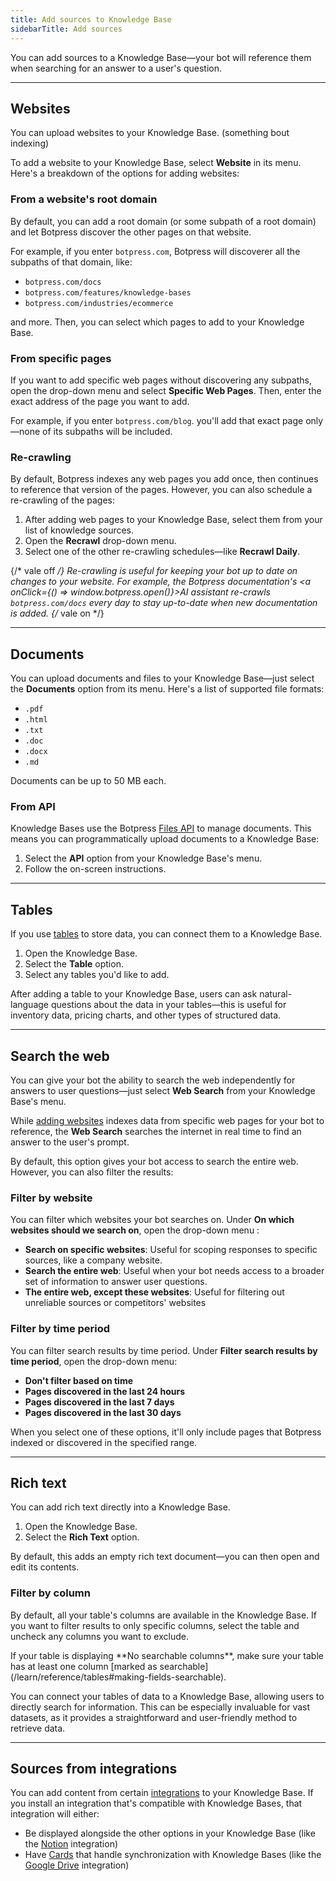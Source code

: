 ```yaml
---
title: Add sources to Knowledge Base
sidebarTitle: Add sources
---
```


You can add sources to a Knowledge Base—your bot will reference them when searching for an answer to a user's question.

---

## Websites

You can upload websites to your Knowledge Base. (something bout indexing)

To add a website to your Knowledge Base, select **Website** in its menu. Here's a breakdown of the options for adding websites:

### From a website's root domain

By default, you can add a root domain (or some subpath of a root domain) and let Botpress discover the other pages on that website.

For example, if you enter `botpress.com`, Botpress will discoverer all the subpaths of that domain, like:

- `botpress.com/docs`
- `botpress.com/features/knowledge-bases`
- `botpress.com/industries/ecommerce`

and more. Then, you can select which pages to add to your Knowledge Base.

### From specific pages

If you want to add specific web pages without discovering any subpaths, open the drop-down menu and select **Specific Web Pages**. Then, enter the exact address of the page you want to add.

For example, if you enter `botpress.com/blog`. you'll add that exact page only—none of its subpaths will be included.

### Re-crawling

By default, Botpress indexes any web pages you add once, then continues to reference that version of the pages. However, you can also schedule a re-crawling of the pages:

1. After adding web pages to your Knowledge Base, select them from your list of knowledge sources.
2. Open the **Recrawl** drop-down menu.
3. Select one of the other re-crawling schedules—like **Recrawl Daily**.

{/* vale off */}
Re-crawling is useful for keeping your bot up to date on changes to your website. For example, the Botpress documentation's
<a onClick={() => window.botpress.open()}>AI assistant</a>
re-crawls `botpress.com/docs` every day to stay up-to-date when new documentation is added.
{/* vale on */}

---

## Documents

You can upload documents and files to your Knowledge Base—just select the **Documents** option from its menu. Here's a list of supported file formats:

- `.pdf`
- `.html`
- `.txt`
- `.doc`
- `.docx`
- `.md`

<Note>
Documents can be up to 50 MB each.
</Note>

### From API

Knowledge Bases use the Botpress [Files API](/api-reference/files-api/getting-started) to manage documents. This means you can programmatically upload documents to a Knowledge Base:

1. Select the **API** option from your Knowledge Base's menu.
2. Follow the on-screen instructions.

---

## Tables

If you use [tables](/learn/reference/tables) to store data, you can connect them to a Knowledge Base.

1. Open the Knowledge Base.
2. Select the **Table** option.
3. Select any tables you'd like to add.

After adding a table to your Knowledge Base, users can ask natural-language questions about the data in your tables—this is useful for inventory data, pricing charts, and other types of structured data.

---

## Search the web

You can give your bot the ability to search the web independently for answers to user questions—just select **Web Search** from your Knowledge Base's menu.

While [adding websites](#add-websites) indexes data from specific web pages for your bot to reference, the **Web Search** searches the internet in real time to find an answer to the user's prompt.

By default, this option gives your bot access to search the entire web. However, you can also filter the results:

### Filter by website

You can filter which websites your bot searches on. Under **On which websites should we search on**, open the drop-down menu :

- **Search on specific websites**: Useful for scoping responses to specific sources, like a company website.
- **Search the entire web**: Useful when your bot needs access to a broader set of information to answer user questions.
- **The entire web, except these websites**: Useful for filtering out unreliable sources or competitors' websites

### Filter by time period

You can filter search results by time period. Under **Filter search results by time period**, open the drop-down menu:

- **Don't filter based on time**
- **Pages discovered in the last 24 hours**
- **Pages discovered in the last 7 days**
- **Pages discovered in the last 30 days**

When you select one of these options, it'll only include pages that Botpress indexed or discovered in the specified range.

---

## Rich text

You can add rich text directly into a Knowledge Base.

1. Open the Knowledge Base.
2. Select the **Rich Text** option.

By default, this adds an empty rich text document—you can then open and edit its contents.

### Filter by column

By default, all your table's columns are available in the Knowledge Base. If you want to filter results to only specific columns, select the table and uncheck any columns you want to exclude.

<Note>
  If your table is displaying **No searchable columns**, make sure your table has at least one column [marked as searchable](/learn/reference/tables#making-fields-searchable).
</Note>

You can connect your tables of data to a Knowledge Base, allowing users to directly search for information. This can be especially invaluable for vast datasets, as it provides a straightforward and user-friendly method to retrieve data.

---

## Sources from integrations

You can add content from certain [integrations](/integrations/get-started/introduction) to your Knowledge Base. If you install an integration that's compatible with Knowledge Bases, that integration will either:

- Be displayed alongside the other options in your Knowledge Base (like the [Notion](https://botpress.com/integrations/notion) integration)
- Have [Cards](/learn/reference/cards/introduction) that handle synchronization with Knowledge Bases (like the [Google Drive](https://botpress.com/integrations/googledrive) integration)
